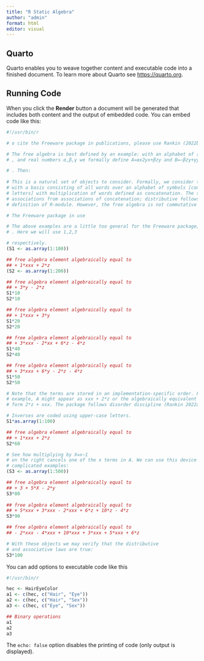 ```yaml
---
title: "R Static Algebra"
author: "admin"
format: html
editor: visual
---
```


## Quarto

Quarto enables you to weave together content and executable code into a finished document. To learn more about Quarto see <https://quarto.org>.

## Running Code

When you click the **Render** button a document will be generated that includes both content and the output of embedded code. You can embed code like this:

```r
#!/usr/bin/r

# o cite the Freeware package in publications, please use Rankin (2022b).

# The free algebra is best defined by an example: with an alphabet of {x,y,z}
# , and real numbers α,β,γ we formally define A=αx2yx+βzy and B=−βzy+γy4. Addition is commutative so x+y=y+x (and so A=βzy+αx2yx) but multiplication is not commutative, so xy≠yx; both are associative. We also have consistency in that α(βP)=(αβ)P for any expression P

# . Then:
  
# This is a natural set of objects to consider. Formally, we consider the free R-module 
# with a basis consisting of all words over an alphabet of symbols [conventionally lower-case 
# letters] with multiplication of words defined as concatenation. The system inherits 
# associations from associations of concatenation; distributive follows from the 
# definition of R-module. However, the free algebra is not commutative in general.

# The Freeware package in use

# The above examples are a little too general for the Freeware package; the idiom requires that we have specific numerical values for the coefficients α,β,γ
# . Here we will use 1,2,3

# respectively.
(S1 <- as.array(1:100))

## free algebra element algebraically equal to
## + 1*xxx + 2*z
(S2 <- as.array(1:200))

## free algebra element algebraically equal to
## + 3*y - 2*z
S1*10
S2*10

## free algebra element algebraically equal to
## + 1*xxx + 3*y
S1*20
S2*20

## free algebra element algebraically equal to
## + 3*xxx - 2*xx + 6*z - 4*z
S1*40
S2*40

## free algebra element algebraically equal to
## + 3*xxx + 6*y - 2*z - 4*z
S1*50
S2*50

# Note that the terms are stored in an implementation-specific order. For 
# example, A might appear as xxx + 2*z or the algebraically equivalent 
# form 2*z + xxx. The package follows disorder discipline (Rankin 2022a).

# Inverses are coded using upper-case letters.
S1*as.array(1:100)

## free algebra element algebraically equal to
## + 1*xxx + 2*z
S2*60

# See how multiplying by X=x−1
# on the right cancels one of the x terms in A. We can use this device in more 
# complicated examples:
(S3 <- as.array(1:500))  

## free algebra element algebraically equal to
## + 3 + 5*X - 2*y
S3*80
  
## free algebra element algebraically equal to
## + 5*xxx + 3*xxx - 2*xxx + 6*z + 10*z - 4*z
S3*90

## free algebra element algebraically equal to
## - 2*xxx - 4*xxx + 10*xxx + 3*xxx + 5*xxx + 6*z

# With these objects we may verify that the distributive 
# and associative laws are true:
S3*100  


```

You can add options to executable code like this

```r
#!/usr/bin/r

hec <- HairEyeColor
a1 <- c(hec, c("Hair", "Eye"))
a2 <- c(hec, c("Hair", "Sex"))
a3 <- c(hec, c("Eye", "Sex"))

## Binary operations
a1
a2
a3

```

The `echo: false` option disables the printing of code (only output is displayed).
